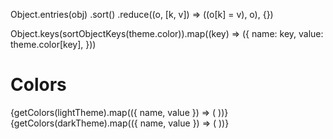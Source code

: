 
<Meta title="Design System/Colors" />

  Object.entries(obj)
    .sort()
    .reduce((o, [k, v]) => ((o[k] = v), o), {})

  Object.keys(sortObjectKeys(theme.color)).map((key) => ({
    name: key,
    value: theme.color[key],
  }))

# Colors

<TabsState initial="light">
  <div id="light" title="Light mode">
    <ColorPalette>
      {getColors(lightTheme).map(({ name, value }) => (
              <ColorItem key={name} title={`theme.colors.${name}`} subtitle={name} colors={[value]} />
            ))}
    </ColorPalette>
  </div>

  <div id="dark" title="Dark mode">
    <ColorPalette>
      {getColors(darkTheme).map(({ name, value }) => (
              <ColorItem key={name} title={`theme.colors.${name}`} subtitle={name} colors={[value]} />
            ))}
    </ColorPalette>
  </div>
</TabsState>
